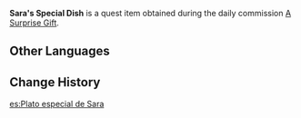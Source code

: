 {{Item Infobox
|id           = 100475
|image        = Item Parcel.png
|type         = Quest Items
|description  = A special dish that [[Sara]] had specially made for [[Jilliana]]. What dish could it be? And what could be so special about it?
|source1      = Obtained during the commission [[A Surprise Gift]]
}}
'''Sara's Special Dish''' is a quest item obtained during the daily commission [[A Surprise Gift]].

==Other Languages==
{{Other Languages|default_hidden = 1
|en      = Sara's Special Dish
|zhs     = 莎拉小姐的特色餐品
|zhs_rm  = Shālā Xiǎojiě de Tèsè Cānpǐn
|zht     = 莎拉小姐的特色餐品
|zht_rm  = Shālā Xiǎojiě de Tèsè Cānpǐn
|ja      = サラの特製料理
|ja_rm   = Sara no Tokusei Ryouri
|ko      = 사라 씨의 특별 요리
|ko_rm   = 
|es      = Plato especial de Sara
|fr      = Plat spécial de Sara
|ru      = Особое блюдо Сары
|th      = อาหารพิเศษของคุณ Sara
|th_rm   = 
|vi      = Món ăn đặc biệt từ tiểu thư Sara
|de      = Saras besonderes Gericht
|id      = Hidangan Spesial Sara
|pt      = Prato especial de Sara
}}

==Change History==
{{Change History|1.0}}

[[es:Plato especial de Sara]]